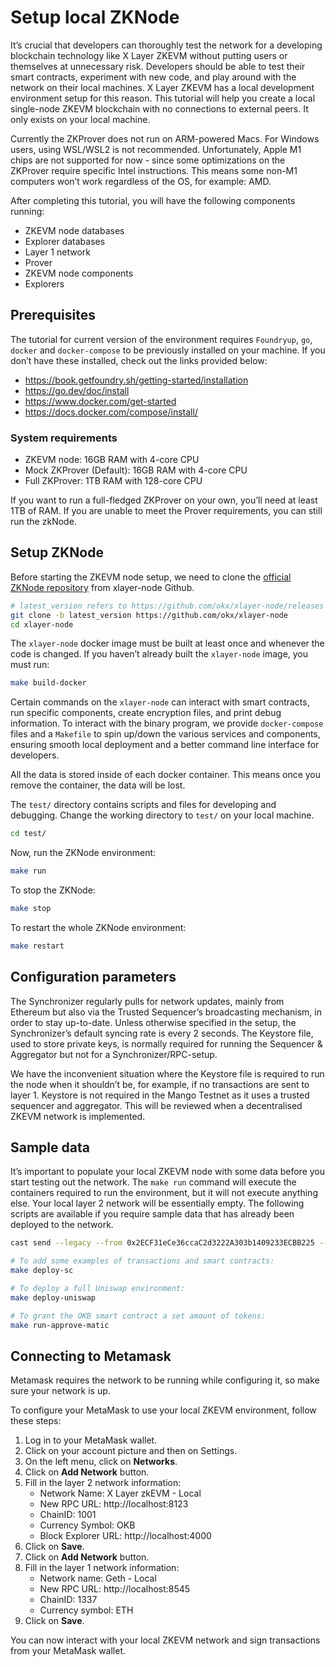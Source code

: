 # Setup local ZKNode
It’s crucial that developers can thoroughly test the network for a developing blockchain technology like X Layer ZKEVM without putting users or themselves at unnecessary risk. Developers should be able to test their smart contracts, experiment with new code, and play around with the network on their local machines.
X Layer ZKEVM has a local development environment setup for this reason. This tutorial will help you create a local single-node ZKEVM blockchain with no connections to external peers. It only exists on your local machine.

<Tip title="CAUTION">Currently the ZKProver does not run on ARM-powered Macs. For Windows users, using WSL/WSL2 is not recommended. Unfortunately, Apple M1 chips are not supported for now - since some optimizations on the ZKProver require specific Intel instructions. This means some non-M1 computers won’t work regardless of the OS, for example: AMD.</Tip>

After completing this tutorial, you will have the following components running:
- ZKEVM node databases
- Explorer databases
- Layer 1 network
- Prover
- ZKEVM node components
- Explorers

## Prerequisites
The tutorial for current version of the environment requires `Foundryup`, `go`, `docker` and `docker-compose` to be previously installed on your machine. If you don’t have these installed, check out the links provided below:
- https://book.getfoundry.sh/getting-started/installation
- https://go.dev/doc/install
- https://www.docker.com/get-started
- https://docs.docker.com/compose/install/

### System requirements
- ZKEVM node: 16GB RAM with 4-core CPU
- Mock ZKProver (Default): 16GB RAM with 4-core CPU
- Full ZKProver: 1TB RAM with 128-core CPU

If you want to run a full-fledged ZKProver on your own, you’ll need at least 1TB of RAM. If you are unable to meet the Prover requirements, you can still run the zkNode.

## Setup ZKNode
Before starting the ZKEVM node setup, we need to clone the [official ZKNode repository](https://github.com/okx/xlayer-node "official ZKNode repository") from xlayer-node Github.

```bash
# latest_version refers to https://github.com/okx/xlayer-node/releases
git clone -b latest_version https://github.com/okx/xlayer-node
cd xlayer-node
```

The `xlayer-node` docker image must be built at least once and whenever the code is changed. If you haven’t already built the `xlayer-node` image, you must run:
```bash
make build-docker
```

Certain commands on the `xlayer-node` can interact with smart contracts, run specific components, create encryption files, and print debug information.
To interact with the binary program, we provide `docker-compose` files and a `Makefile` to spin up/down the various services and components, ensuring smooth local deployment and a better command line interface for developers.

<Tip title="Note">All the data is stored inside of each docker container. This means once you remove the container, the data will be lost.</Tip>

The `test/` directory contains scripts and files for developing and debugging. Change the working directory to `test/` on your local machine.
```bash
cd test/
```
Now, run the ZKNode environment:
```bash
make run
```
To stop the ZKNode:
```bash
make stop
```
To restart the whole ZKNode environment:
```bash
make restart
``` 

## Configuration parameters
The Synchronizer regularly pulls for network updates, mainly from Ethereum but also via the Trusted Sequencer’s broadcasting mechanism, in order to stay up-to-date. Unless otherwise specified in the setup, the Synchronizer’s default syncing rate is every 2 seconds.
The Keystore file, used to store private keys, is normally required for running the Sequencer & Aggregator but not for a Synchronizer/RPC-setup.

<Tip title="Note">We have the inconvenient situation where the Keystore file is required to run the node when it shouldn’t be, for example, if no transactions are sent to layer 1. Keystore is not required in the Mango Testnet as it uses a trusted sequencer and aggregator.
This will be reviewed when a decentralised ZKEVM network is implemented.</Tip>

## Sample data
It’s important to populate your local ZKEVM node with some data before you start testing out the network. The `make run` command will execute the containers required to run the environment, but it will not execute anything else. Your local layer 2 network will be essentially empty.
The following scripts are available if you require sample data that has already been deployed to the network.
```bash
cast send --legacy --from 0x2ECF31eCe36ccaC2d3222A303b1409233ECBB225 --private-key 0xde3ca643a52f5543e84ba984c4419ff40dbabd0e483c31c1d09fee8168d68e38 --rpc-url http://127.0.0.1:8123 0xC949254d682D8c9ad5682521675b8F43b102aec4 --value 10ether

# To add some examples of transactions and smart contracts:
make deploy-sc

# To deploy a full Uniswap environment:
make deploy-uniswap

# To grant the OKB smart contract a set amount of tokens:
make run-approve-matic
``` 

## Connecting to Metamask
<Tip title="Note">Metamask requires the network to be running while configuring it, so make sure your network is up.</Tip>

To configure your MetaMask to use your local ZKEVM environment, follow these steps:  

1. Log in to your MetaMask wallet.
2. Click on your account picture and then on Settings.
3. On the left menu, click on **Networks**.
4. Click on **Add Network** button.
5. Fill in the layer 2 network information:
    - Network Name: X Layer zkEVM - Local
    - New RPC URL: http://localhost:8123
    - ChainID: 1001
    - Currency Symbol: OKB
    - Block Explorer URL: http://localhost:4000
6. Click on **Save**.
7. Click on **Add Network** button.
8. Fill in the layer 1 network information:
    - Network name: Geth - Local
    - New RPC URL: http://localhost:8545
    - ChainID: 1337
    - Currency symbol: ETH
9. Click on **Save**.

You can now interact with your local ZKEVM network and sign transactions from your MetaMask wallet.